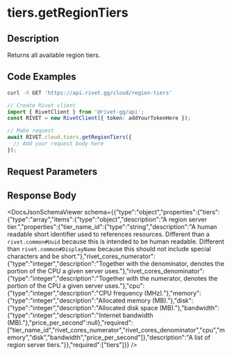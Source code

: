 

# tiers.getRegionTiers

## Description

Returns all available region tiers.


## Code Examples

<CodeGroup title='Request' tag='GET' label='https://api.rivet.gg/cloud/region-tiers'>

```bash {{ title: 'cURL' }}
curl -X GET 'https://api.rivet.gg/cloud/region-tiers'
```

```ts
// Create Rivet client
import { RivetClient } from '@rivet-gg/api';
const RIVET = new RivetClient({ token: addYourTokenHere });

// Make request
await RIVET.cloud.tiers.getRegionTiers({
  // Add your request body here
});
```

</CodeGroup>


## Request Parameters


## Response Body

<DocsJsonSchemaViewer schema={{"type":"object","properties":{"tiers":{"type":"array","items":{"type":"object","description":"A region server tier.","properties":{"tier_name_id":{"type":"string","description":"A human readable short identifier used to references resources. Different than a `rivet.common#Uuid` because this is intended to be human readable. Different than `rivet.common#DisplayName` because this should not include special characters and be short."},"rivet_cores_numerator":{"type":"integer","description":"Together with the denominator, denotes the portion of the CPU a given server uses."},"rivet_cores_denominator":{"type":"integer","description":"Together with the numerator, denotes the portion of the CPU a given server uses."},"cpu":{"type":"integer","description":"CPU frequency (MHz)."},"memory":{"type":"integer","description":"Allocated memory (MB)."},"disk":{"type":"integer","description":"Allocated disk space (MB)."},"bandwidth":{"type":"integer","description":"Internet bandwidth (MB)."},"price_per_second":null},"required":["tier_name_id","rivet_cores_numerator","rivet_cores_denominator","cpu","memory","disk","bandwidth","price_per_second"]},"description":"A list of region server tiers."}},"required":["tiers"]}} />

